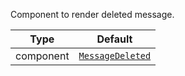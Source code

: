 Component to render deleted message.

| Type | Default |
| - | - |
| component | [`MessageDeleted`](/reactnative/ui-components/message-deleted) |
